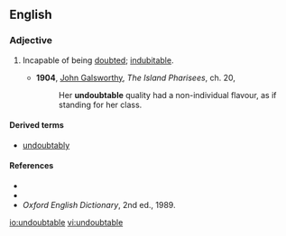 ==English==

===Adjective===
{{en-adj|-}}

#{{rare}} Incapable of being [[doubt]]ed; [[indubitable]].
#*'''1904''', [[w:John_Galsworthy|John Galsworthy]], ''The Island Pharisees'', ch. 20,
#*:Her '''undoubtable''' quality had a non-individual flavour, as if standing for her class.

====Derived terms====
*[[undoubtably]]

====References====
*{{R:Webster 1913}}
*{{R:Dictionary.com}}
*''Oxford English Dictionary'', 2nd ed., 1989.

[[io:undoubtable]]
[[vi:undoubtable]]